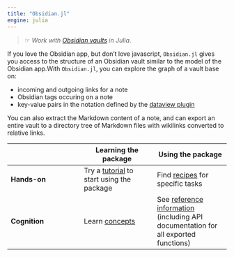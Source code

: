 ```yaml
---
title: "Obsidian.jl"
engine: julia
---
```



> ☞ *Work with [Obsidian vaults](https://obsidian.md) in  Julia*.

If you love the Obsidian app, but don't love javascript, `Obsidian.jl` gives you access to the structure  of an Obsidian vault similar to the model of the Obsidian app.With `Obsidian.jl`, you can explore the graph of a vault base on:

- incoming and outgoing links for a note
- Obsidian tags occuring on a note
- key-value pairs in the notation defined by
 the [dataview plugin](https://github.com/blacksmithgu/obsidian-dataview)

 You can also extract the Markdown content of a note, and can export an entire vault to a directory tree of Markdown files with wikilinks converted to relative links.



| | Learning the package | Using the package |
| --- | --- | --- |
| **Hands-on** |  Try a [tutorial](./tutorials/) to start using  the package  | Find [recipes](./guides/) for specific tasks |
| **Cognition** | Learn [concepts](./concepts/)   | See [reference information](./reference/) (including API documentation for all exported functions) |


